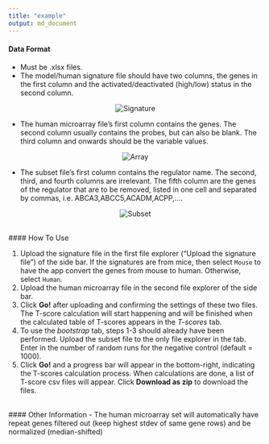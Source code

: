 ```yaml
---
title: "example"
output: md_document
---
```


#### <a name="dataformats"></a> Data Format

- Must be .xlsx files.
- The model/human signature file should have two columns, the genes in the first column and the activated/deactivated (high/low) status in the second column.

<p align="center">
<img src="Signature.PNG" alt="Signature"/>
</p>

- The human microarray file's first column contains the genes. The second column usually contains the probes, but can also be blank. The third column and onwards should be the variable values.

<p align="center">
<img src="Array.PNG" alt="Array"/>
</p>

- The subset file's first column contains the regulator name. The second, third, and fourth columns are irrelevant. The fifth column are the genes of the regulator that are to be removed, listed in one cell and separated by commas, i.e. ABCA3,ABCC5,ACADM,ACPP,.... 

<p align="center">
<img src="Subset.PNG" alt="Subset"/> 
</p>

<br/>
#### <a name="HowToUse"></a> How To Use

1. Upload the signature file in the first file explorer ("Upload the signature file") of the side bar. If the signatures are from mice, then select `Mouse` to have the app convert the genes from mouse to human. Otherwise, select `Human`.
2. Upload the human microarray file in the second file explorer of the side bar. 
3. Click **Go!** after uploading and confirming the settings of these two files. The T-score calculation will start happening and will be finished when the calculated table of T-scores appears in the *T-scores* tab.
4. To use the *bootstrap* tab, steps 1-3 should already have been performed. Upload the subset file to the only file explorer in the tab. Enter in the number of random runs for the negative control (default = 1000). 
5. Click **Go!** and a progress bar will appear in the bottom-right, indicating the T-scores calculation process. When calculations are done, a list of T-score csv files will appear. Click **Download as zip** to download the files.

<br/>
#### <a name="OtherInfo"></a> Other Information
- The human microarray set will automatically have repeat genes filtered out (keep highest stdev of same gene rows) and be normalized (median-shifted)
<br/><br/>